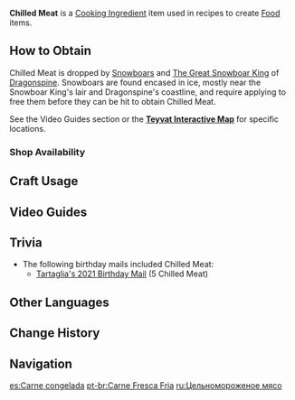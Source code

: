 {{About|the food ingredient|the quest item|Chilled Meat (Quest Item)}}
{{Item Infobox
|id          = 100094
|image       = Item Chilled Meat.png
|type        = Cooking Ingredients
|invCategory = Materials
|description = Rare, fresh meat.<br />This species of boar is recorded to have gone extinct several hundred years ago and has been preserved by the extreme temperatures on Dragonspine. For the gourmets of Teyvat, this is an ingredient of unspeakable sacrosanctness.
|source1     = Snowboars
}}
'''Chilled Meat''' is a [[Cooking Ingredient]] item used in recipes to create [[Food]] items.

==How to Obtain==
Chilled Meat is dropped by [[Snowboar]]s and [[The Great Snowboar King]] of [[Dragonspine]]. Snowboars are found encased in ice, mostly near the Snowboar King's lair and Dragonspine's coastline, and require applying {{Pyro}} to free them before they can be hit to obtain Chilled Meat.

See the Video Guides section or the '''[https://webstatic-sea.mihoyo.com/app/ys-map-sea/index.html#/map/2?shown_types=153 Teyvat Interactive Map]''' for specific locations.

===Shop Availability===
{{Shop Availability}}

==Craft Usage==
{{Craft Usage}}

==Video Guides==
{{EVT
|video1   = https://youtu.be/12OMlJvG4j4
|caption1 = Farm Guide & Great Snowboar King Location

|video2   = https://youtu.be/6nSZFmBqIgw
|caption2 = Farm Guide
}}

==Trivia==
*The following birthday mails included Chilled Meat:
**[[Birthday/Tartaglia#Finally, the day has come!|Tartaglia's 2021 Birthday Mail]] (5 Chilled Meat)

==Other Languages==
{{Other Languages|default_hidden = 1
|en      = Chilled Meat
|zhs     = 「冷鲜肉」
|zhs_rm  = "Lěngxiānròu"
|zht     = 「冷鮮肉」
|zht_rm  = "Lěngxiānròu"
|ja      = 「冷製鮮肉」
|ja_rm   = "Reisei Senniku"{{Assumed}}
|ko      = 「{{tt|냉동|冷凍}} 생고기」
|ko_rm   = "Naengdong Saenggogi"
|es      = Carne congelada
|fr      = Viande congelée
|ru      = Цельномороженое мясо
|th      = "Chilled Meat"
|vi      = Thịt Tươi Lạnh
|de      = „Kaltes Gourmetfleisch“
|id      = Chilled Meat
|pt      = Carne Fresca Fria
}}

==Change History==
{{Change History|1.2}}

==Navigation==
{{Material Navbox|type=Crafting Materials}}

[[es:Carne congelada]]
[[pt-br:Carne Fresca Fria]]
[[ru:Цельномороженое мясо]]